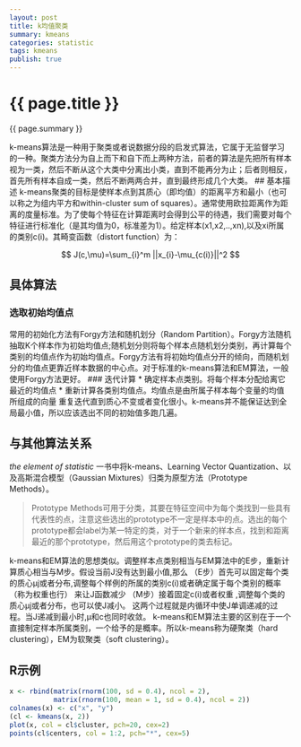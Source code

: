 ```yaml
---
layout: post
title: k均值聚类
summary: kmeans
categories: statistic
tags: kmeans
publish: true
---
```

# {{ page.title }} #
{{ page.summary }} 

k-means算法是一种用于聚类或者说数据分段的启发式算法，它属于无监督学习的一种。聚类方法分为自上而下和自下而上两种方法，前者的算法是先把所有样本视为一类，然后不断从这个大类中分离出小类，直到不能再分为止；后者则相反，首先所有样本自成一类，然后不断两两合并，直到最终形成几个大类。
## 基本描述
k-means聚类的目标是使样本点到其质心（即均值）的距离平方和最小（也可以称之为组内平方和within-cluster sum of squares）。通常使用欧拉距离作为距离的度量标准。为了使每个特征在计算距离时会得到公平的待遇，我们需要对每个特征进行标准化（是其均值为0，标准差为1）。给定样本(x1,x2,..,xn),以及xi所属的类别c(i)。其畸变函数（distort function）为：

$$
J(c,\mu)=\sum_{i}^m ||x_{i}-\mu_{c(i)}||^2
$$

## 具体算法
### 选取初始均值点
常用的初始化方法有Forgy方法和随机划分（Random Partition）。Forgy方法随机抽取K个样本作为初始均值点;随机划分则将每个样本点随机划分类别，再计算每个类别的均值点作为初始均值点。Forgy方法有将初始均值点分开的倾向，而随机划分的均值点更靠近样本数据的中心点。对于标准的k-means算法和EM算法，一般使用Forgy方法更好。
### 迭代计算
* 确定样本点类别。将每个样本分配给离它最近的均值点
* 重新计算各类别均值点。均值点是由所属子样本每个变量的均值所组成的向量
重复迭代直到质心不变或者变化很小。k-means并不能保证达到全局最小值，所以应该选出不同的初始值多跑几遍。

## 与其他算法关系
 _the element of statistic_ 一书中将k-means、Learning Vector Quantization、以及高斯混合模型（Gaussian Mixtures）归类为原型方法（Prototype Methods）。
 
> Prototype Methods可用于分类，其要在特征空间中为每个类找到一些具有代表性的点，注意这些选出的prototype不一定是样本中的点。选出的每个prototype都会label为某一特定的类，对于一个新来的样本点，找到和距离最近的那个prototype，然后用这个prototype的类去标记。

k-means和EM算法的思想类似。调整样本点类别相当与EM算法中的E步，重新计算质心相当与M步。假设当前J没有达到最小值,那么
（E步）首先可以固定每个类的质心μj或者分布,调整每个样例的所属的类别c(i)或者确定属于每个类别的概率（称为权重也行） 来让J函数减少
（M步）接着固定c(i)或者权重 ,调整每个类的质心μj或者分布，也可以使J减小。
这两个过程就是内循环中使J单调递减的过程。当J递减到最小时,μ和c也同时收敛。
k-means和EM算法主要的区别在于一个直接制定样本所属类别，一个给予的是概率。所以k-means称为硬聚类（hard clustering），EM为软聚类（soft clustering）。

## R示例
```r
x <- rbind(matrix(rnorm(100, sd = 0.4), ncol = 2),
           matrix(rnorm(100, mean = 1, sd = 0.4), ncol = 2))
colnames(x) <- c("x", "y")
(cl <- kmeans(x, 2))
plot(x, col = cl$cluster, pch=20, cex=2)
points(cl$centers, col = 1:2, pch="*", cex=5)
```

